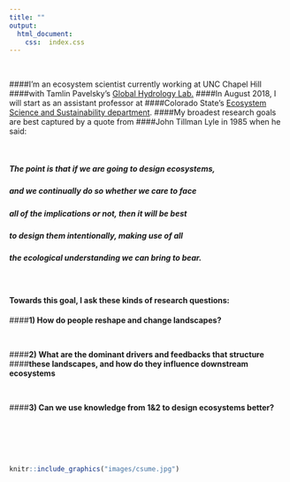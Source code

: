 ```yaml
---
title: ""
output:
  html_document:
    css:  index.css
---
```



<br>

####I'm an ecosystem scientist currently working at UNC Chapel Hill
####with Tamlin Pavelsky's [Global Hydrology Lab.](http://www.unc.edu/~pavelsky/Pavelsky/Home.html)
####In August 2018, I will start as an assistant professor at
####Colorado State's [Ecosystem Science and Sustainability department](https://warnercnr.colostate.edu/ess/).
####My broadest research goals are best captured by a quote from
####John Tillman Lyle in 1985 when he said: 

<br>

#####  The point is that if we are going to design ecosystems,
#####  and we continually do so whether we care to face
#####  all of the implications or not, then it will be best
#####  to design them intentionally, making use of all 
#####  the ecological understanding we can bring to bear.

<br>

#### Towards this goal, I ask these kinds of research questions:




####**1) How do people reshape and change landscapes?**

<br>

####**2) What are the dominant drivers and feedbacks that structure**
####**these landscapes, and how do they influence downstream ecosystems**

<br>

####**3) Can we use knowledge from 1&2 to design ecosystems better?**

<br>
<br>
<br>
<br>


```r
knitr::include_graphics("images/csume.jpg")
```

